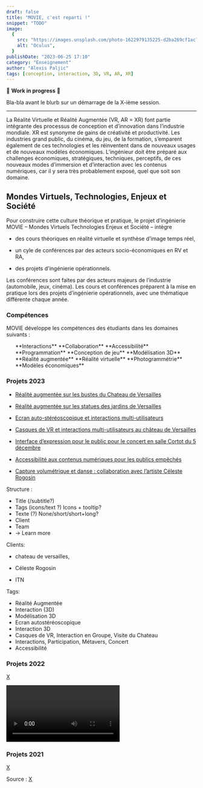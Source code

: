 ```yaml
---
draft: false
title: "MOVIE, c'est reparti !"
snippet: "TODO"
image:
  {
    src: "https://images.unsplash.com/photo-1622979135225-d2ba269cf1ac?&fit=crop&w=430&h=240",
    alt: "Oculus",
  }
publishDate: "2023-06-25 17:10"
category: "Enseignement"
author: "Alexis Paljic"
tags: [conception, interaction, 3D, VR, AR, XR]
---
```


🚧 **Work in progress** 🚧

Bla-bla avant le blurb sur un démarrage de la X-ième session.

---

La Réalité Virtuelle et Réalité Augmentée (VR, AR = XR) font partie intégrante des processus de conception et d’innovation dans l’industrie mondiale. XR est synonyme de gains de créativité et productivité. Les industries grand public, du cinéma, du jeu, de la formation, s’emparent également de ces technologies et les réinventent dans de nouveaux usages et de nouveaux modèles économiques. L’ingénieur doit être préparé aux challenges économiques, stratégiques, techniques, perceptifs, de ces nouveaux modes d’immersion et d’interaction avec les contenus numériques, car il y sera très probablement exposé, quel que soit son domaine.

## Mondes Virtuels, Technologies, Enjeux et Société

Pour construire cette culture théorique et pratique, le projet d’ingénierie MOVIE – Mondes Virtuels Technologies Enjeux et Société – intègre

- des cours théoriques en réalité virtuelle et synthèse d’image temps réel,

- un cyle de conférences par des acteurs socio-économiques en RV et RA,

- des projets d'ingénierie opérationnels.

Les conférences sont faites par des acteurs majeurs de l’industrie (automobile, jeux, cinéma). Les cours et conférences préparent à la mise en pratique lors des projets d’ingénierie opérationnels, avec une thématique différente chaque année.

### Compétences


MOVIE développe les compétences des étudiants dans les domaines suivants :

<ul class="ml-[10px]">
  <ListItem icon="hand-finger">**Interactions**</ListItem>
  <ListItem icon="users-group">**Collaboration**</ListItem>
  <ListItem icon="accessible">**Accessibilité**</ListItem>
  <ListItem icon="code">**Programmation**</ListItem>
  <ListItem icon="device-gamepad-2">**Conception de jeu**</ListItem>
  <ListItem icon="frustum">**Modélisation 3D**</ListItem>
  <ListItem icon="augmented-reality">**Réalité augmentée**</ListItem>
  <ListItem icon="badge-vr">**Réalité virtuelle**</ListItem>
  <ListItem icon="stereo-glasses">**Photogrammétrie**</ListItem>
  <ListItem icon="currency-euro">**Modèles économiques**</ListItem>
</ul>

### Projets 2023


<MovieProject />

- [Réalité augmentée sur les bustes du Chateau de Versailles](https://projet-ingenierie.minesparis.psl.eu/portfolio/projet-v1-les-statues-du-jardin-du-chateau-de-versailles/)

- [Réalité augmentée sur les statues des jardins de Versailles](https://projet-ingenierie.minesparis.psl.eu/portfolio/realite-augmentee-sur-les-statues-du-chateau-de-versailles/)

- [Ecran auto-stéréoscopique et interactions multi-utilisateurs](https://projet-ingenierie.minesparis.psl.eu/portfolio/ecran-auto-stereoscopique-et-interactions-multi-utilisateurs/)

- [Casques de VR et interactions multi-utilisateurs au château de Versailles](https://projet-ingenierie.minesparis.psl.eu/portfolio/casques-de-vr-et-interactions-multi-utilisateurs/)

- [Interface d’expression pour le public pour le concert en salle Cortot du 5 décembre](https://projet-ingenierie.minesparis.psl.eu/portfolio/casques-de-vr-et-interactions-multi-utilisateurs-2/)

- [Accessibilité aux contenus numériques pour les publics empêchés](https://projet-ingenierie.minesparis.psl.eu/portfolio/accessibilite-aux-contenus-numeriques-pour-les-publics-empeches/)

- [Capture volumétrique et danse : collaboration avec l’artiste Céleste Rogosin](https://projet-ingenierie.minesparis.psl.eu/portfolio/capture-volumetrique-et-danse-collaboration-avec-lartiste-celeste-rogosin/)

Structure :

- Title (/subtitle?)
- Tags (icons/text ?) Icons + tooltip?
- Texte (?) None/short/short+long?
- Client
- Team
- -> Learn more

Clients:

- chateau de versailles,

- Céleste Rogosin

- ITN

Tags:

- Réalité Augmentée
- Interaction (3D)
- Modélisation 3D
- Ecran autostéréoscopique
- Interaction 3D
- Casques de VR, Interaction en Groupe, Visite du Chateau
- Interactions, Participation, Métavers, Concert
- Accessibilité

### Projets 2022

[X](https://youtube.com/playlist?list=PLls-9b6cnD1xr21ORUI12m90pMZ1X55U0)


<div class="grid grid-cols-1 gap-6">
  <Video height={24 * 9} width={24 * 16} id="3BhLajERE0M" />
  <Video height={24 * 9} width={24 * 16} id="ZF8BY17M-zc" />
  <Video height={24 * 9} width={24 * 16} id="KliVprK5o7Q" />
  <Video height={24 * 9} width={24 * 16} id="hIGvVomujL8" />
  <Video height={24 * 9} width={24 * 16} id="fM9njfixpFY" />
  <Video height={24 * 9} width={24 * 16} id="8KhTWfjpUOc" />
  <Video height={24 * 9} width={24 * 16} id="K_cy34IcMfE" />
  <Video height={24 * 9} width={24 * 16} id="oqlAoKAcpjg" />
  <Video height={24 * 9} width={24 * 16} id="nI62X_9a5k4" />
  <Video height={24 * 9} width={24 * 16} id="Tj9D3VnCXDY" />
  <Video height={24 * 9} width={24 * 16} id="SE7uZvc0FqA" />
  <Video height={24 * 9} width={24 * 16} id="kPKDQA1FeKA" />
  <Video height={24 * 9} width={24 * 16} id="-95rjzetGjE" />
  <Video height={24 * 9} width={24 * 16} id="5pnLEZP0AB4" />
  <Video height={24 * 9} width={24 * 16} id="zaoKoNdVe-E" />
</div>

### Projets 2021

[X](https://youtube.com/playlist?list=PLls-9b6cnD1xxtzjuw93aO4GrU_jy3RMn)

Source : [X](https://projet-ingenierie.minesparis.psl.eu/projet-movie/)

